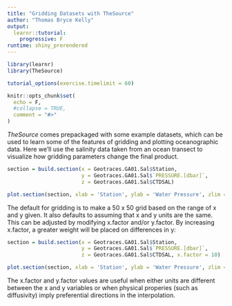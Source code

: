 ```yaml
---
title: "Gridding Datasets with TheSource"
author: "Thomas Bryce Kelly"
output:
  learnr::tutorial:
    progressive: F
runtime: shiny_prerendered
---
```


```r
library(learnr)
library(TheSource)

tutorial_options(exercise.timelimit = 60)

knitr::opts_chunk$set(
  echo = F,
  #collapse = TRUE,
  comment = "#>"
)
```

*TheSource* comes prepackaged with some example datasets, which can be used to learn some of the features of gridding and plotting oceanographic data. Here we'll use the salinity data taken from an ocean transect to visualize how gridding parameters change the final product.

```r
section = build.section(x = Geotraces.GA01.Sal$Station,
                        y = Geotraces.GA01.Sal$`PRESSURE.[dbar]`,
                        z = Geotraces.GA01.Sal$CTDSAL)

plot.section(section, xlab = 'Station', ylab = 'Water Pressure', zlim = c(34, 36))

```

The default for gridding is to make a 50 x 50 grid based on the range of x and y given. It also defaults to assuming that x and y units are the same. This can be adjusted by modifying x.factor and/or y.factor. By increasing x.factor, a greater weight will be placed on differences in y:

```r
section = build.section(x = Geotraces.GA01.Sal$Station,
                        y = Geotraces.GA01.Sal$`PRESSURE.[dbar]`,
                        z = Geotraces.GA01.Sal$CTDSAL, x.factor = 10)

plot.section(section, xlab = 'Station', ylab = 'Water Pressure', zlim = c(34, 36))

```

The x.factor and y.factor values are useful when either units are different between the x and y variables or when physical properies (such as diffusivity) imply preferential directions in the interpolation.
